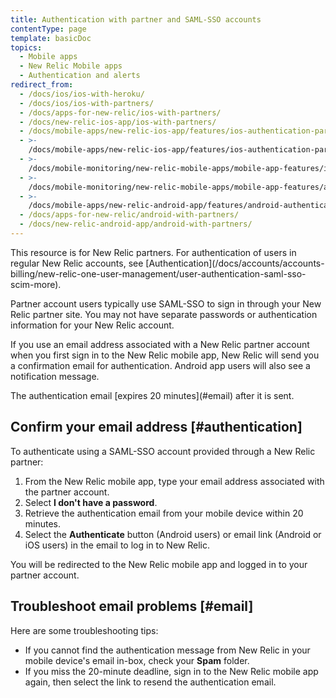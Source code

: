 ```yaml
---
title: Authentication with partner and SAML-SSO accounts
contentType: page
template: basicDoc
topics:
  - Mobile apps
  - New Relic Mobile apps
  - Authentication and alerts
redirect_from:
  - /docs/ios/ios-with-heroku/
  - /docs/ios/ios-with-partners/
  - /docs/apps-for-new-relic/ios-with-partners/
  - /docs/new-relic-ios-app/ios-with-partners/
  - /docs/mobile-apps/new-relic-ios-app/features/ios-authentication-partners/
  - >-
    /docs/mobile-apps/new-relic-ios-app/features/ios-authentication-partners-saml/
  - >-
    /docs/mobile-monitoring/new-relic-mobile-apps/mobile-app-features/ios-authentication-partners-saml/
  - >-
    /docs/mobile-monitoring/new-relic-mobile-apps/mobile-app-features/android-authentication-partners-saml/
  - >-
    /docs/mobile-apps/new-relic-android-app/features/android-authentication-partners-saml/
  - /docs/apps-for-new-relic/android-with-partners/
  - /docs/new-relic-android-app/android-with-partners/
---
```


<Callout variant="important">
  This resource is for New Relic partners. For authentication of users in regular New Relic accounts, see [Authentication](/docs/accounts/accounts-billing/new-relic-one-user-management/user-authentication-saml-sso-scim-more).
</Callout>

Partner account users typically use SAML-SSO to sign in through your New Relic partner site. You may not have separate passwords or authentication information for your New Relic account.

If you use an email address associated with a New Relic partner account when you first sign in to the New Relic mobile app, New Relic will send you a confirmation email for authentication. Android app users will also see a notification message.

<Callout variant="important">
  The authentication email [expires 20 minutes](#email) after it is sent.
</Callout>

## Confirm your email address [#authentication]

To authenticate using a SAML-SSO account provided through a New Relic partner:

1. From the New Relic mobile app, type your email address associated with the partner account.
2. Select **I don't have a password**.
3. Retrieve the authentication email from your mobile device within 20 minutes.
4. Select the **Authenticate** button (Android users) or email link (Android or iOS users) in the email to log in to New Relic.

You will be redirected to the New Relic mobile app and logged in to your partner account.

## Troubleshoot email problems [#email]

Here are some troubleshooting tips:

* If you cannot find the authentication message from New Relic in your mobile device's email in-box, check your **Spam** folder.
* If you miss the 20-minute deadline, sign in to the New Relic mobile app again, then select the link to resend the authentication email.
